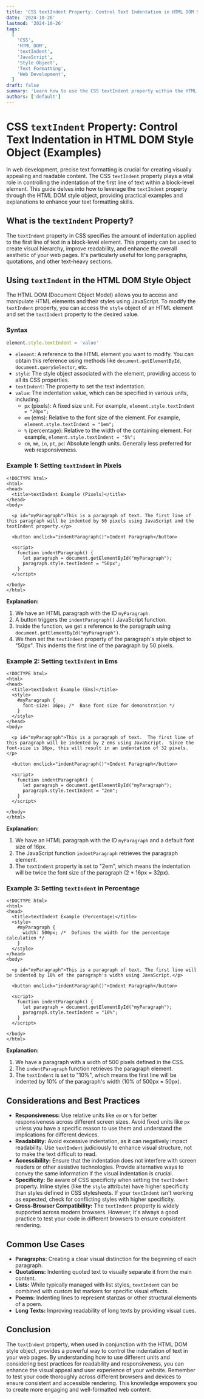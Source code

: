 ```yaml
---
title: 'CSS textIndent Property: Control Text Indentation in HTML DOM Style Object (Examples)'
date: '2024-10-26'
lastmod: '2024-10-26'
tags:
  [
    'CSS',
    'HTML DOM',
    'textIndent',
    'JavaScript',
    'Style Object',
    'Text Formatting',
    'Web Development',
  ]
draft: false
summary: 'Learn how to use the CSS textIndent property within the HTML DOM style object to control the indentation of the first line of text in a block-level element.  This comprehensive guide provides code examples and explanations for effective text formatting in web development.'
authors: ['default']
---
```


# CSS `textIndent` Property: Control Text Indentation in HTML DOM Style Object (Examples)

In web development, precise text formatting is crucial for creating visually appealing and readable content. The CSS `textIndent` property plays a vital role in controlling the indentation of the first line of text within a block-level element. This guide delves into how to leverage the `textIndent` property through the HTML DOM style object, providing practical examples and explanations to enhance your text formatting skills.

## What is the `textIndent` Property?

The `textIndent` property in CSS specifies the amount of indentation applied to the first line of text in a block-level element. This property can be used to create visual hierarchy, improve readability, and enhance the overall aesthetic of your web pages. It's particularly useful for long paragraphs, quotations, and other text-heavy sections.

## Using `textIndent` in the HTML DOM Style Object

The HTML DOM (Document Object Model) allows you to access and manipulate HTML elements and their styles using JavaScript. To modify the `textIndent` property, you can access the `style` object of an HTML element and set the `textIndent` property to the desired value.

### Syntax

```javascript
element.style.textIndent = 'value'
```

- `element`: A reference to the HTML element you want to modify. You can obtain this reference using methods like `document.getElementById`, `document.querySelector`, etc.
- `style`: The style object associated with the element, providing access to all its CSS properties.
- `textIndent`: The property to set the text indentation.
- `value`: The indentation value, which can be specified in various units, including:
  - `px` (pixels): A fixed size unit. For example, `element.style.textIndent = "20px";`
  - `em` (ems): Relative to the font size of the element. For example, `element.style.textIndent = "1em";`
  - `%` (percentage): Relative to the width of the containing element. For example, `element.style.textIndent = "5%";`
  - `cm`, `mm`, `in`, `pt`, `pc`: Absolute length units. Generally less preferred for web responsiveness.

### Example 1: Setting `textIndent` in Pixels

```plaintext
<!DOCTYPE html>
<html>
<head>
  <title>textIndent Example (Pixels)</title>
</head>
<body>

  <p id="myParagraph">This is a paragraph of text. The first line of this paragraph will be indented by 50 pixels using JavaScript and the textIndent property.</p>

  <button onclick="indentParagraph()">Indent Paragraph</button>

  <script>
    function indentParagraph() {
      let paragraph = document.getElementById("myParagraph");
      paragraph.style.textIndent = "50px";
    }
  </script>

</body>
</html>
```

**Explanation:**

1.  We have an HTML paragraph with the ID `myParagraph`.
2.  A button triggers the `indentParagraph()` JavaScript function.
3.  Inside the function, we get a reference to the paragraph using `document.getElementById("myParagraph")`.
4.  We then set the `textIndent` property of the paragraph's style object to "50px". This indents the first line of the paragraph by 50 pixels.

### Example 2: Setting `textIndent` in Ems

```plaintext
<!DOCTYPE html>
<html>
<head>
  <title>textIndent Example (Ems)</title>
  <style>
    #myParagraph {
      font-size: 16px; /*  Base font size for demonstration */
    }
  </style>
</head>
<body>

  <p id="myParagraph">This is a paragraph of text.  The first line of this paragraph will be indented by 2 ems using JavaScript.  Since the font-size is 16px, this will result in an indentation of 32 pixels.</p>

  <button onclick="indentParagraph()">Indent Paragraph</button>

  <script>
    function indentParagraph() {
      let paragraph = document.getElementById("myParagraph");
      paragraph.style.textIndent = "2em";
    }
  </script>

</body>
</html>
```

**Explanation:**

1.  We have an HTML paragraph with the ID `myParagraph` and a default font size of 16px.
2.  The JavaScript function `indentParagraph` retrieves the paragraph element.
3.  The `textIndent` property is set to "2em", which means the indentation will be twice the font size of the paragraph (2 \* 16px = 32px).

### Example 3: Setting `textIndent` in Percentage

```plaintext
<!DOCTYPE html>
<html>
<head>
  <title>textIndent Example (Percentage)</title>
  <style>
    #myParagraph {
      width: 500px; /*  Defines the width for the percentage calculation */
    }
  </style>
</head>
<body>

  <p id="myParagraph">This is a paragraph of text. The first line will be indented by 10% of the paragraph's width using JavaScript.</p>

  <button onclick="indentParagraph()">Indent Paragraph</button>

  <script>
    function indentParagraph() {
      let paragraph = document.getElementById("myParagraph");
      paragraph.style.textIndent = "10%";
    }
  </script>

</body>
</html>
```

**Explanation:**

1.  We have a paragraph with a width of 500 pixels defined in the CSS.
2.  The `indentParagraph` function retrieves the paragraph element.
3.  The `textIndent` is set to "10%", which means the first line will be indented by 10% of the paragraph's width (10% of 500px = 50px).

## Considerations and Best Practices

- **Responsiveness:** Use relative units like `em` or `%` for better responsiveness across different screen sizes. Avoid fixed units like `px` unless you have a specific reason to use them and understand the implications for different devices.
- **Readability:** Avoid excessive indentation, as it can negatively impact readability. Use `textIndent` judiciously to enhance visual structure, not to make the text difficult to read.
- **Accessibility:** Ensure that the indentation does not interfere with screen readers or other assistive technologies. Provide alternative ways to convey the same information if the visual indentation is crucial.
- **Specificity:** Be aware of CSS specificity when setting the `textIndent` property. Inline styles (like the `style` attribute) have higher specificity than styles defined in CSS stylesheets. If your `textIndent` isn't working as expected, check for conflicting styles with higher specificity.
- **Cross-Browser Compatibility:** The `textIndent` property is widely supported across modern browsers. However, it's always a good practice to test your code in different browsers to ensure consistent rendering.

## Common Use Cases

- **Paragraphs:** Creating a clear visual distinction for the beginning of each paragraph.
- **Quotations:** Indenting quoted text to visually separate it from the main content.
- **Lists:** While typically managed with list styles, `textIndent` can be combined with custom list markers for specific visual effects.
- **Poems:** Indenting lines to represent stanzas or other structural elements of a poem.
- **Long Texts:** Improving readability of long texts by providing visual cues.

## Conclusion

The `textIndent` property, when used in conjunction with the HTML DOM style object, provides a powerful way to control the indentation of text in your web pages. By understanding how to use different units and considering best practices for readability and responsiveness, you can enhance the visual appeal and user experience of your website. Remember to test your code thoroughly across different browsers and devices to ensure consistent and accessible rendering. This knowledge empowers you to create more engaging and well-formatted web content.
